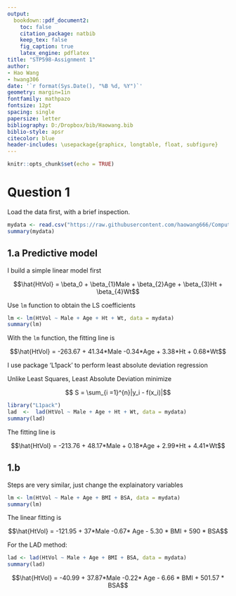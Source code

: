 ```yaml
---
output: 
  bookdown::pdf_document2:
    toc: false
    citation_package: natbib
    keep_tex: false
    fig_caption: true
    latex_engine: pdflatex
title: "STP598-Assignment 1"
author: 
- Hao Wang 
- hwang306
date: '`r format(Sys.Date(), "%B %d, %Y")`'
geometry: margin=1in
fontfamily: mathpazo
fontsize: 12pt
spacing: single
papersize: letter
bibliography: D:/Dropbox/bib/Haowang.bib
biblio-style: apsr
citecolor: blue
header-includes: \usepackage{graphicx, longtable, float, subfigure}
---
```


```r
knitr::opts_chunk$set(echo = TRUE)
```



# Question 1

Load the data first, with a brief inspection.

```r
mydata <- read.csv("https://raw.githubusercontent.com/haowang666/Computational-Stats/master/Assignment1/HtVol.csv", header = TRUE)
summary(mydata)
```

## 1.a Predictive model

I build a simple linear model first

$$\hat{HtVol} =  \beta_0 + \beta_{1}Male + \beta_{2}Age + \beta_{3}Ht + \beta_{4}Wt$$

Use `lm` function to obtain the LS coefficients

```r
lm <- lm(HtVol ~ Male + Age + Ht + Wt, data = mydata)
summary(lm)
```

With the `lm` function, the fitting line is

$$\hat{HtVol} =  -263.67 + 41.34*Male -0.34*Age + 3.38*Ht + 0.68*Wt$$

I use package 'L1pack' to perform least absolute deviation regression

Unlike Least Squares, Least Absolute Deviation minimize

$$ S = \sum_{i =1}^{n}|y_i - f(x_i)|$$

```r
library("L1pack")
lad  <-  lad(HtVol ~ Male + Age + Ht + Wt, data = mydata)
summary(lad)
```

The fitting line is 

$$\hat{HtVol} =  -213.76 + 48.17*Male + 0.18*Age + 2.99*Ht + 4.41*Wt$$

## 1.b 
Steps are very similar, just change the explainatory variables

```r
lm <- lm(HtVol ~ Male + Age + BMI + BSA, data = mydata)
summary(lm)
```

The linear fitting is 

$$\hat{HtVol} = -121.95 + 37*Male -0.67* Age - 5.30 * BMI + 590 * BSA$$

For the LAD method:

```r
lad <- lad(HtVol ~ Male + Age + BMI + BSA, data = mydata)
summary(lad)
```

$$\hat{HtVol} = -40.99 + 37.87*Male -0.22* Age - 6.66 * BMI + 501.57 * BSA$$

